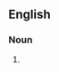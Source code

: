 ==English==

===Noun===
{{head|en|noun|head=[[boy]]s [[and]] [[their]] [[toy]]s}}

# {{idiomatic}} {{non-gloss definition|Used to evoke the idea that adult men sometimes dote excessively on machines, [[automobile]]s, and gadgets in a childish manner.}}